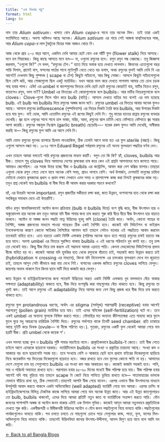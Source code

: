 ```yaml
---
title: "এক বিধবার গল্প"
format: html
lang: bn
---
```

  
<style>
  .content {
    text-align: justify !important;
  }
  p {
    text-align: justify !important;
  }
  .quarto-body {
    text-align: justify !important;
  }
</style>
  
নাম তার *Alium sativum*। খালাত বোন *Alium cepa*-র সাথে তার অনেক মিল। তাই তারা একই ফ্যামিলিতে আছে। অবশ্য অমিলও আছে অনেক। *Alium sativum* এর গায়ে সেই আজন্ম বাল্যবৈধব্যের সাজ, আর *Alium cepa*-র লাল টুকটুকে বিয়ের সাজ আজও ঘোচে নি।

আজ থেকে প্রায় ২-৩ বছর আগে, একদিন দেখি আমার ছোট বোন এক আঁটি ফুল (flower stalk) নিয়ে আসছে। মনে হল পিয়াজের। কিন্তু কাছে আসতে মনে হল— না, ওগুলো রসুনের হবে। রসুন রসুন গন্ধ বেরুচ্ছে। তবু জিজ্ঞাসা করলাম, “ওগুলো কি?” সে বলল, “রসুনের ঢেঁপ।” হাতে নিয়ে অবাক হয়ে দেখতে লাগলাম। জিবনের এতোগুলো বছর পাড়ি দিলাম, গ্রামেই বাস, ফসলের মাঠের সাথে লুটোপুটি খেতে খেতে বড় হলাম, অথচ রসুনের ফুলই আমি দেখি নি এর আগে!!! দেখলাম কিছু পুষ্পদন্ড ( scape বা ঢেঁপ) কিছুটা প্যাঁচানো, আর কিছু সোজা। আসলে কিছুটা প্যাঁচানোগুলো ছিল বেশি কচি, আর সোজাগুলো ছিল একটু ম্যাচিউর। যখন আরো ভাল করে দেখতে লাগলাম আমার তো চোখ চড়ক গাছ হবার পালা। একি! এর umbel বা ক্যাপসুলের ভিতরে দেখি ছোট ছোট রসুনের কোয়া!!! বাহ্, মাটির নিচেও রসুন, বাতাসেও রসুন, ভাল না?? Umbel এর ভিতরের এই কোয়াগুলোকে বলে bulbils। আর মাটির নিচেরগুলোকে বলে cloves। Clove-গুলো মিলে গঠন করে bulb (বাতি)। আসলে দেখতে বাতির মত বলেই এর নাম হয়েছে bulb. এই bulb আর bulbils দিয়ে রসুনের অঙ্গজ জনন ঘটে। রসুনের umbel এর ভিতরে আবার অনেক ফুলও আছে। আসলে রসুনের inflorescence (পুষ্পবিন্যাস) এর নিচের দিকটা তৈরি করে bulbils, আর উপরের দিকটা হয়ে যায় ফুল। যাই হোক, আমি এতোদিন রসুনের এই রূপের কিছুই দেখি নি। শুধু মায়ের হাতের রান্নায় রসুনের ব্যবহার দেখেছি। জ্বর হলে ওষুধের সাথে সাথে চাল ভাজা, মরিচ, আদা, রসুনের ঝাল চাটনি খেয়ে ফোঁপাতে ফোঁপাতে জ্বর সারার আশা করেছি। রসুনের গন্ধযুক্ত নিঃশ্বাস (garlic breath) ছেড়েছি—- হরেক রকম ফুলও আমি দেখেছি, অস্বীকার করছি না— কিন্তু রসুনের ফুল আমি এর আগে দেখি নি।

আমি যেমন রসুনের ফুলের ব্যাপারে ছিলাম লাওয়াকিফ, ঠিক তেমনি আগে ভাবা হত এর ফুল sterile (বন্ধ্যা)। কিন্তু এগুলো আসলে বন্ধ্যা নয়। ১৮৭৫ সালে Eduard Regel সর্বপ্রথম রসুনের এই অনন্য ফুলধারণ পদ্ধতির বর্ণনা দেন।

এখন তাহলে আমরা বলতেই পারি রসুনের প্রজননের মাধ্যম কয়টি। বলুন তো কি কি? হ্যাঁ, cloves, bulbils আর বীজ। তাহলে শুধু cloves দিয়ে আমাদের দেশের কৃষকেরা চাষ করে কেন এই প্রশ্নটা আপনাদের মনে জাগতে পারে। আমারও জেগেছিল। এর সহজ উত্তর হচ্ছে বীজ ও bulbils এর কন্ট্রোলিং, আবাদ করা বেশ ঝক্কির ব্যাপার।তাছাড়া এগুলো থেকে রসুন পেতে লেগে যাবে অনেক বেশি সময়, শ্রমও লাগবে বেশি। অর্থ উপার্জন, দেশভর্তি মানুষের চাহিদা মেটানো যেখানে কৃষকদের প্রধান ও প্রথম লক্ষ্য সেখানে এমন সময় ও শ্রমসাপেক্ষ কাজ করা নিশ্চই কৃষকদের কাজ নয়। তবুও প্রশ্ন থেকেই যায় bulbils বা বীজ দিয়ে কী আবাদ করার দরকার পড়বে কখনো?

হ্যাঁ, এর উত্তরটা অনেক important. রসুন প্রজাতীর স্বকীয়তা রক্ষা করা, জাত উন্নয়ন, বংশনাশের হাত থেকে রক্ষা করা সবকিছুর সমাধান দেবে এই উত্তরটিই।

যদিও রসুন স্বাভাবিকভাবেই অযৌন জনন প্রক্রিয়ায় (bulb বা bulbils দিয়ে) বংশ বৃদ্ধি করে, বীজ উৎপাদন হার ও অঙ্কুরোদগম হার অনেক কম তবুও আমরা যদি বীজ পাবার জন্য চাষ করতে শুরু করি ধীরে ধীরে বীজ উৎপাদন হার বাড়তে থাকবে। অযৌন বা অঙ্গজ জনন পদ্ধতি মাতৃ উদ্ভিদের হুবহু কপি (clone) তৈরি করে। অর্থাৎ, কোনো গাছের যা বৈশিষ্ট্য, অঙ্গজ প্রজননের মাধ্যমে পাওয়া গাছেরও ঠিক একই বৈশিষ্ট্য হবে। কাজেই যদি মিউটেশন বা ভাইরাল ইনফেকশনের কারণে কোনো ক্ষতিকর বৈশিষ্ট্যের আগমন ঘটে তাহলে সেটাও যতবার এই পদ্ধতিতে আবাদ করবেন ততবারই বাহিত হবে। এতে হয়তো একটা নির্দিষ্ট এলাকায় (পরিসর অনেক বড়ও হতে পারে) রসুনের চাষই হয়তো বন্ধ হয়ে যাবে। অবশ্য umbel এর ভিতরে সুরক্ষিত থাকায় bulbils এ এই ধরণের পরিবর্তন খুব কমই হয়। তবু চান্স তো থেকেই যায়। কিন্তু বীজ দিয়ে চাষ করলে এই সম্ভাবনা আমরা এড়াতে পারি। কেননা দেহকোষের মিউটেশনের প্রভাব বীজে বাহিত হয় না। কাজেই আমরা যদি হুমকির হাত থেকে রসুনকে বাঁচাতে চাই, সহজেই জাত উন্নয়ন করতে চাই (hybridization বা crossing এর মাধ্যমে), কিংবা যদি নিদেনপক্ষে এর চমৎকার ফুলধারণ দেখে মন জুড়াতে চাই, তাহলে আসুন সেটা কীভাবে করা যায় দেখে নিই। বাগানের একখন্ড জমিতে রসুনের cloves লাগিয়ে ফেলুন। জায়গার অভাব থাকলে টবে কিংবা ছাদে মাটি দিয়ে কাজটা করে ফেলুন।

জাত উন্নয়ন বা হাইব্রিডাইজেশনের জন্য প্যারেন্ট উদ্ভিতের অন্তত একটা নির্দিষ্ট এলাকায় খুব ভালভাবে বেঁচে থাকার সক্ষমতা (adaptability) থাকতে হবে, বীজ দিয়ে বংশবৃদ্ধি করা গাছগুলোর বেঁচে থাকতে হবে। কিন্তু রসুনের তা খুবই কম। তাই আগে রসুনের এই adaptability নিয়ে আসার জন্য বেশ কিছু প্রজন্ম ধরে বীজ দিয়ে চাষ করতে থাকতে হবে।

রসুনের ফুল protandrous ধরণের, অর্থাৎ এর stigma (গর্ভমুন্ড) পরাগগ্রাহী (receptive) হবার আগেই পরাগরেণু (pollen grain) ম্যাচিউর হয়ে যায়। তাই এদের স্বনিষেক (self-fertilization) ঘটে না। তবে একই umbel এর অন্যান্য ফুলকে নিষিক্ত করতে পারে। মৌমাছির মত অন্যান্য কীটপতঙ্গেরা এতে সাহায্য করে ফুলে ফুলে ঘুরে মধু আহরণের চারিত্রিক বৈশিষ্ট্য দিয়ে। রসুনের গর্ভাশয়ে থাকে তিনটি seed chamber. প্রতি চ্যাম্বারে আছে দুইটি করে ডিম্বক (ovule— যা বীজে পরিণত হয়।). সুতরাং, রসুনের একটি ফুল থেকেই আমরা পেয়ে যাব ছয়টি বীজ। প্রতি umbel থেকে কয়েক শ’।

এখন সমস্যা হচ্ছে ফুল ও bulbils পুষ্টি পাবার লড়াইয়ে নামে। প্রাকৃতিকভাবে bulbils-ই জেতে। তাই বীজ পেতে চাইলে আগে এদেরকে ছাড়ানো দরকার। ভ্যারিটিভেদে bulbils এর সংখ্যা ও প্রকৃতির তারতম্য আছে। সংখ্যা কম ও আকারে বড় হলে ছাড়ানোটা সহজ হয়। তবে সংখ্যায় বেশি ও আকারে ছোট হলে প্রথমে বাইরের দিকেরগুলো ছাড়িয়ে নিয়ে কয়েকদিন পর ভিতরের দিকেরগুলো ছাড়াতে হবে। নজর রাখতে হবে যেন ফুলের কোনো ক্ষতি না হয়। আমাদের দেশে যেগুলো চাষ হয় সেগুলোতে bulbils এর সংখ্যা কম আর আকারেও বড়। কাজেই কাজটা সহজই হবে। পানি, সার ও পরিচর্যা অব্যাহত রাখতে হবে। পরাগায়ন হবার ৪৫-৬০ দিনের মধ্যেই বীজ পরিপক্ব হয়ে যায়। বীজ পরিপক্ব হবার আগেই যদি গাছ বুড়িয়ে যায় তাহলে scape টা কেটে নিয়ে পানিতে ডুবিয়ে রাখতে হবে— পাতাবাহারের ডালকে যেভাবে বাঁচিয়ে রাখা হয়, ঠিক সেভাবেই।তাহলেই আপনি বীজ পেয়ে যাবেন। এরপর এভাবে বীজ উৎপাদনের মাধ্যমে উপর্যুপরি আবাদ করতে থাকলে একটা অভিযোজিত (well adapted) ভ্যারিটি পেয়ে যাব আমরা। এরপর ক্রসিং বা হাইব্রিডাইজেশনের বিভিন্ন টেকনিক কাজে লাগিয়ে আমরা পেয়ে যাব অনেক উন্নত জাত। আর এই উন্নত জাতগুলোরও তো bulb, bulbils থাকবেই, এদের দিয়ে আমরা প্রতিটি নতুন জাত বা ভ্যারিটিকে সংরক্ষণ করতে পারি। যৌন জননের পাশাপাশি অঙ্গজ বা অযৌন জনন থাকার এটাই এক বিশাল সুবিধা। কাজেই আসুন আমরা নতুনভাবে প্রকৃতিটাকে দেখতে শুরু করি। একবীজপত্রী ও দ্বিবীজপত্রী উদ্ভিদের অযৌন ও যৌন জনন পদ্ধতিগুলো নিয়ে ভাবতে থাকি।পদ্ধতিগুলোর পার্থক্যগুলোও ভাবতে থাকি। পথ চলতে চলতে যে গাছগুলো চোখে পড়ে সেগুলোর কান্ড, পাতা, ফুল, ফলের মিল-অমিলগুলো নিয়ে ভাবতে থাকি। তাহলেই উদ্ভিদবিদ্যা জানার উৎসাহ-উদ্দীপনা, আনন্দ দ্বিগুণ হয়ে যাবে বলে আমি মন করি।

[← Back to all Bangla Blogs](index.qmd)
